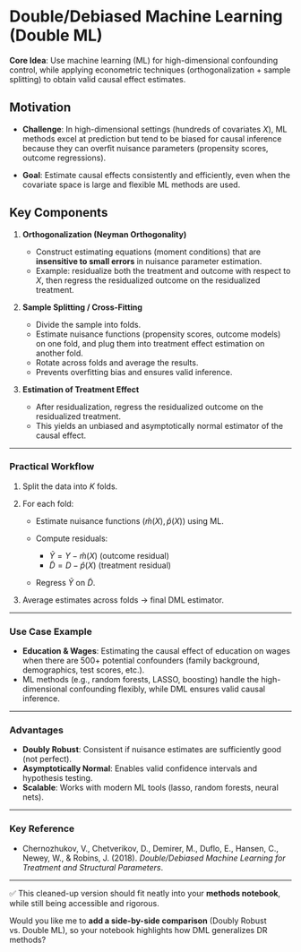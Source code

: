 
# Double/Debiased Machine Learning (Double ML)


**Core Idea**: Use machine learning (ML) for high-dimensional confounding control, while applying econometric techniques (orthogonalization + sample splitting) to obtain valid causal effect estimates.

## Motivation

* **Challenge**: In high-dimensional settings (hundreds of covariates $X$), ML methods excel at prediction but tend to be biased for causal inference because they can overfit nuisance parameters (propensity scores, outcome regressions).

* **Goal**: Estimate causal effects consistently and efficiently, even when the covariate space is large and flexible ML methods are used.


## Key Components

1. **Orthogonalization (Neyman Orthogonality)**

   * Construct estimating equations (moment conditions) that are **insensitive to small errors** in nuisance parameter estimation.
   * Example: residualize both the treatment and outcome with respect to $X$, then regress the residualized outcome on the residualized treatment.

2. **Sample Splitting / Cross-Fitting**

   * Divide the sample into folds.
   * Estimate nuisance functions (propensity scores, outcome models) on one fold, and plug them into treatment effect estimation on another fold.
   * Rotate across folds and average the results.
   * Prevents overfitting bias and ensures valid inference.

3. **Estimation of Treatment Effect**

   * After residualization, regress the residualized outcome on the residualized treatment.
   * This yields an unbiased and asymptotically normal estimator of the causal effect.

---

### Practical Workflow

1. Split the data into $K$ folds.
2. For each fold:

   * Estimate nuisance functions ($\hat{m}(X), \hat{p}(X)$) using ML.
   * Compute residuals:

     * $\tilde{Y} = Y - \hat{m}(X)$ (outcome residual)
     * $\tilde{D} = D - \hat{p}(X)$ (treatment residual)
   * Regress $\tilde{Y}$ on $\tilde{D}$.
3. Average estimates across folds → final DML estimator.

---

### Use Case Example

* **Education & Wages**: Estimating the causal effect of education on wages when there are 500+ potential confounders (family background, demographics, test scores, etc.).
* ML methods (e.g., random forests, LASSO, boosting) handle the high-dimensional confounding flexibly, while DML ensures valid causal inference.

---

### Advantages

* **Doubly Robust**: Consistent if nuisance estimates are sufficiently good (not perfect).
* **Asymptotically Normal**: Enables valid confidence intervals and hypothesis testing.
* **Scalable**: Works with modern ML tools (lasso, random forests, neural nets).

---

### Key Reference

* Chernozhukov, V., Chetverikov, D., Demirer, M., Duflo, E., Hansen, C., Newey, W., & Robins, J. (2018). *Double/Debiased Machine Learning for Treatment and Structural Parameters*.

---

✅ This cleaned-up version should fit neatly into your **methods notebook**, while still being accessible and rigorous.

Would you like me to **add a side-by-side comparison** (Doubly Robust vs. Double ML), so your notebook highlights how DML generalizes DR methods?
